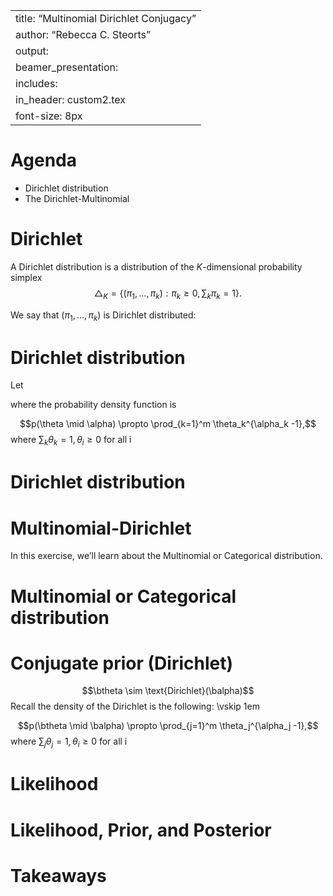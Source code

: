 
---
title: "Multinomial Dirichlet Conjugacy"
author: "Rebecca C. Steorts"
output: 
     beamer_presentation:
      includes: 
          in_header: custom2.tex
font-size: 8px
---


Agenda
===
- Dirichlet distribution
- The Dirichlet-Multinomial


Dirichlet
===
A Dirichlet distribution\footnote{This is the multivariate version of the Beta distribution.} is a distribution of the $K$-dimensional probability simplex\footnote{In geometry, a simplex is a generalization of the notion of a triangle or tetrahedron to arbitrary dimensions.}
$$\bigtriangleup_K = \{(\pi_1,\ldots, \pi_k): \pi_k \geq 0, \sum_k \pi_k = 1\}.$$

We say that $(\pi_1,\ldots, \pi_k)$ is Dirichlet distributed:

\vspace*{10em}

Dirichlet distribution
===
Let

\vspace*{4em}

<!-- $$\theta \sim \text{Dirichlet}(\alpha_1,\ldots,\alpha_k)$$ -->

where the probability density function is

$$p(\theta \mid \alpha) \propto \prod_{k=1}^m \theta_k^{\alpha_k -1},$$ where
$\sum_k \theta_k =1, \theta_i \geq 0$ for all i

\begin{figure}[htbp]
\begin{center}
\includegraphics[width=0.3\textwidth]{figures/simplex}
\end{center}
\end{figure}

Dirichlet distribution
===
\begin{figure}[htbp]
\begin{center}
\includegraphics[width=0.9\textwidth]{figures/dir}
\caption{Far left: We get a uniform prior on the simplex. Moving to the right we get things unimodal. On the bottom, we get distributions that are multimodal at the corners.}
\label{default}
\end{center}
\end{figure}

Multinomial-Dirichlet
===

In this exercise, we'll learn about the Multinomial or Categorical distribution.\footnote{This is the multivariate generalization of of the Binomial distribution.}

Multinomial or Categorical distribution
===



Conjugate prior (Dirichlet)
===
$$\btheta \sim \text{Dirichlet}(\balpha)$$
Recall the density of the Dirichlet is the following:
\vskip 1em

$$p(\btheta \mid \balpha) \propto \prod_{j=1}^m \theta_j^{\alpha_j -1},$$ where
$\sum_j \theta_j =1, \theta_i \geq 0$ for all i

Likelihood
===



Likelihood, Prior, and Posterior
===


Takeaways
===
\begin{enumerate}
\item Dirichlet is conjugate for Categorical or Multinomial.\footnote{The word Categorical seems to be used in CS and ML. The word Multinomial seems to be used in Statistics and Mathematics.}
\item Useful formula:
$$\prod_i \text{Multinomial} (x_i \mid \theta) \times \text{Dir}(\btheta \mid \balpha) \propto \text{Dir}(\btheta \mid \bm{c}+ \balpha).$$
\end{enumerate}

